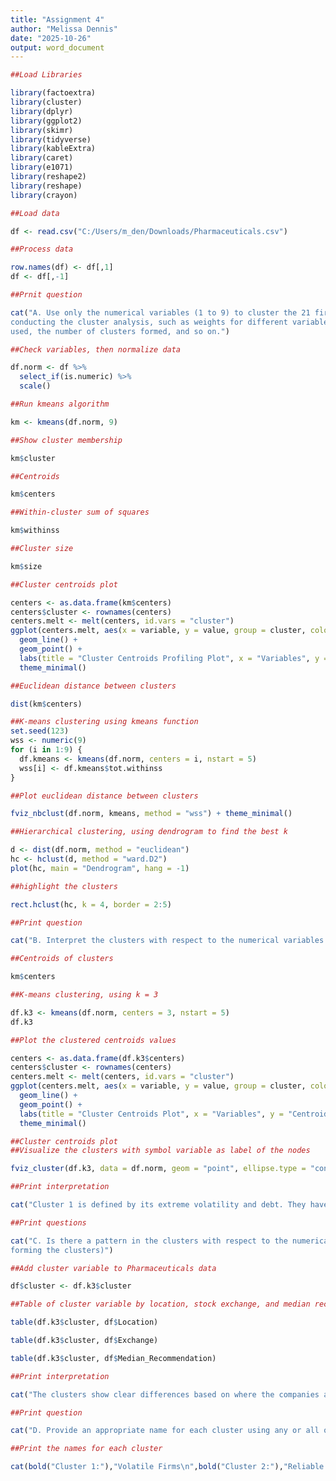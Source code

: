 ```yaml
---
title: "Assignment 4"
author: "Melissa Dennis"
date: "2025-10-26"
output: word_document
---
```


```r
##Load Libraries

library(factoextra)
library(cluster)
library(dplyr)
library(ggplot2)
library(skimr)
library(tidyverse)
library(kableExtra)
library(caret)
library(e1071)
library(reshape2)
library(reshape)
library(crayon)
```

```r
##Load data

df <- read.csv("C:/Users/m_den/Downloads/Pharmaceuticals.csv")
```

```r
##Process data

row.names(df) <- df[,1]
df <- df[,-1]
```

```r
##Prnit question

cat("A. Use only the numerical variables (1 to 9) to cluster the 21 firms. Justify the various choices made in
conducting the cluster analysis, such as weights for different variables, the specific clustering algorithm(s)
used, the number of clusters formed, and so on.")
```

```r
##Check variables, then normalize data

df.norm <- df %>%
  select_if(is.numeric) %>%
  scale()
```

```r
##Run kmeans algorithm

km <- kmeans(df.norm, 9)
```

```r
##Show cluster membership

km$cluster
```

```r
##Centroids

km$centers
```

```r
##Within-cluster sum of squares

km$withinss
```

```r
##Cluster size

km$size
```

```r
##Cluster centroids plot

centers <- as.data.frame(km$centers)
centers$cluster <- rownames(centers)
centers.melt <- melt(centers, id.vars = "cluster")
ggplot(centers.melt, aes(x = variable, y = value, group = cluster, color = cluster)) +
  geom_line() +
  geom_point() +
  labs(title = "Cluster Centroids Profiling Plot", x = "Variables", y = "Centroid Values") +
  theme_minimal()

```

```r
##Euclidean distance between clusters

dist(km$centers)
```
```r
##K-means clustering using kmeans function
set.seed(123)
wss <- numeric(9)
for (i in 1:9) {
  df.kmeans <- kmeans(df.norm, centers = i, nstart = 5)
  wss[i] <- df.kmeans$tot.withinss
}

##Plot euclidean distance between clusters

fviz_nbclust(df.norm, kmeans, method = "wss") + theme_minimal()
```

```r
##Hierarchical clustering, using dendrogram to find the best k

d <- dist(df.norm, method = "euclidean")
hc <- hclust(d, method = "ward.D2")
plot(hc, main = "Dendrogram", hang = -1)

##highlight the clusters

rect.hclust(hc, k = 4, border = 2:5)
```

```r
##Print question

cat("B. Interpret the clusters with respect to the numerical variables used in forming the clusters.")
```

```r
##Centroids of clusters

km$centers
```
```r
##K-means clustering, using k = 3

df.k3 <- kmeans(df.norm, centers = 3, nstart = 5)
df.k3
```
```r
##Plot the clustered centroids values

centers <- as.data.frame(df.k3$centers)
centers$cluster <- rownames(centers)
centers.melt <- melt(centers, id.vars = "cluster")
ggplot(centers.melt, aes(x = variable, y = value, group = cluster, color = cluster)) +
  geom_line() +
  geom_point() +
  labs(title = "Cluster Centroids Plot", x = "Variables", y = "Centroid Values") +
  theme_minimal()
```

```r
##Cluster centroids plot
##Visualize the clusters with symbol variable as label of the nodes

fviz_cluster(df.k3, data = df.norm, geom = "point", ellipse.type = "convex", ellipse = TRUE, label = "symbol", ggtheme = theme_minimal())
```

```r
##Print interpretation

cat("Cluster 1 is defined by its extreme volatility and debt. They have the highest Leverage (0.85), meaning they carry a lot of debt, and very fast Rev Growth (0.92). But they are also the worst performers financially: they have very low market size (Market_Cap: -0.83), extremely poor asset utilization (Asset_Turnover: -1.00), and poor returns (ROE: -0.56, ROA: -0.85). They seem to be younger, aggressive companies focused on expansion at any cost, using high debt and sacrificing all profitability. Firms like AVE, CHTT, ELN, IVX, MRX, and WPI land here. \n \nCluster 2 is the group of solid, reliable winners. They have the highest profitability and efficiency metrics, like high ROE (0.66), high ROA (0.83), and the highest Net Profit Margin (0.68). They are the largest companies (Market_Cap: 0.67) and are efficient with their assets (Asset_Turnover: 0.46). They also have the lowest risk (Beta: -0.36) and low debt. These are large, mature, well-managed firms with excellent returns. This category includes JNJ, PFE, MRK, and a majority of the sample. \n \nCluster 3 is a concerning group that is highly unprofitable but highly valued by investors. They have a massive PE_Ratio (1.31), meaning their stock price is high relative to their earnings. The reason is they are highly unprofitable, showing the lowest ROA (-1.02) and the lowest Net Profit Margin (-1.38). Their low returns and low market size suggest they are struggling companies that may be overvalued, potentially based on old growth expectations or speculation. AGN, AHM, BAY, and PHA are in this group.")

```


```r
##Print questions

cat("C. Is there a pattern in the clusters with respect to the numerical variables (10 to 12)? (those not used in
forming the clusters)")
```

```r
##Add cluster variable to Pharmaceuticals data

df$cluster <- df.k3$cluster

##Table of cluster variable by location, stock exchange, and median recommendation

table(df.k3$cluster, df$Location)
```

```r
table(df.k3$cluster, df$Exchange)
```

```r
table(df.k3$cluster, df$Median_Recommendation)
```

```r
##Print interpretation

cat("The clusters show clear differences based on where the companies are from, where they trade, and what analysts think. For Cluster 2, they're mostly from stable places like the US and France, trade heavily on the NYSE, and get a mix of Hold and Moderate Buy ratings, suggesting they're solid but maybe fully priced. Cluster 1 are a US and Canadian mix, trade only on the NYSE, and analysts are cautious, giving them Hold or Moderate Sell ratings because of their high-risk profile. Cluster 3 are mostly from developed markets like the US and UK, trade mainly on the NYSE, and yet, despite struggling financially, they get ratings as high as Strong Buy. This strange mix of bad financials and good ratings helps explain why they have a super high PE ratio, investors or analysts might be betting big on a turnaround that hasn't happened yet.")
```

```r
##Print question

cat("D. Provide an appropriate name for each cluster using any or all of the variables in the dataset")
```

```r
##Print the names for each cluster

cat(bold("Cluster 1:"),"Volatile Firms\n",bold("Cluster 2:"),"Reliable Firms","\n",bold("Cluster 3:"),"Overvalued Firms")
```

